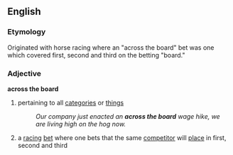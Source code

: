 == English ==
=== Etymology ===
Originated with horse racing where an "across the board" bet was one which covered first, second and third on the betting "board."

=== Adjective ===
'''across the board'''
# pertaining to all [[categories]] or [[things]]
#: ''Our company just enacted an '''across the board''' wage hike, we are living high on the hog now.''
# a [[racing]] [[bet]] where one bets that the same [[competitor]] will [[place]] in first, second and third

{{idiom}}